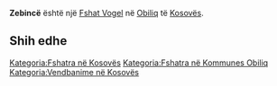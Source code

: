 {{Fshat në Kosovës
 | Emri                = Zebincë
| sqi_N_name = Zebincë
| sqi_N_FULL_NAME_RO = Zebincë
| sqi_N_FULL_NAME_ND_RO = Zebince
| sqi_N_SORT_NAME_RG = ZEBINCE
| sqi_N_FULL_NAME_RG = Zebincë
| sqi_N_FULL_NAME_ND_RG = Zebince
| sqi_V_name = Zebnicë
| sqi_V_FULL_NAME_RO = Zebnicë Zebinca
| sqi_V_FULL_NAME_ND_RO = Zebnice Zebinca
| sqi_V_SORT_NAME_RG = ZEBNICE ZEBINCA
| sqi_V_FULL_NAME_RG = Zebnicë Zebinca
| sqi_V_FULL_NAME_ND_RG = Zebnice Zebinca
| srp_N_name = Zebince
| srp_N_FULL_NAME_RO = Zebince
| srp_N_FULL_NAME_ND_RO = Zebince
| srp_N_SORT_NAME_RG = ZEBINCE
| srp_N_FULL_NAME_RG = Zebince
| srp_N_FULL_NAME_ND_RG = Zebince
| srp_NS_name = Зебинце
| srp_NS_FULL_NAME_RO = Зебинце
| srp_NS_FULL_NAME_ND_RO = Зебинце
| srp_NS_SORT_NAME_RG = ЗЕБИНЦЕ
| srp_NS_FULL_NAME_RG = Зебинце
| srp_NS_FULL_NAME_ND_RG = Зебинце

 | Emri (Rasa dhanore) = 
 | Figura              = 
 | Shteti              = Kosovo
 | Komuna              = Obiliq
 | Kodi postar         = 
 | Sipërfaqja          = 

 | Popullsia           = 

 | Regj. i popullsisë  = 
 | Dend. e popullsisë  = 
 | Faqja zyrtare       = 
 <!--- Koordinatat ----> 
 | Gjerësia            = 42.560556
 | Gjatësia            = 21.410278
 | Lartësia            = 
}}
'''Zebincë''' është një [[Fshat Vogel]] në [[Obiliq]] të [[Kosovës]].

<!-- == Gjeografia == -->
<!-- == Historia == -->
<!-- == Demografia == -->
== Shih edhe ==
{{Komuna Obiliq}}
{{Kosovo-Administrata-Cung}}

[[Kategoria:Fshatra në Kosovës]]
[[Kategoria:Fshatra në Kommunes Obiliq]]
[[Kategoria:Vendbanime në Kosovës]]